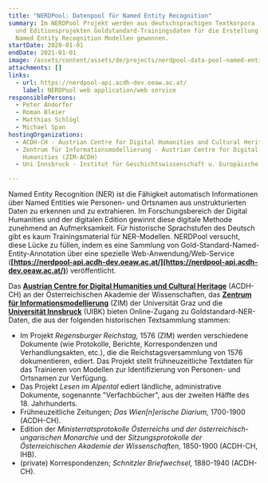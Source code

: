 ```yaml
---
title: "NERDPool: Datenpool für Named Entity Recognition"
summary: Im NERDPool Projekt werden aus deutschsprachigen Textkorpora
  und Editionsprojekten Goldstandard-Trainingsdaten für die Erstellung von
  Named Entity Recognition Modellen gewonnen.
startDate: 2020-01-01
endDate: 2021-01-01
image: /assets/content/assets/de/projects/nerdpool-data-pool-named-entity-recognition/dha_nerdpool_img2.png
attachments: []
links:
  - url: https://nerdpool-api.acdh-dev.oeaw.ac.at/
    label: NERDPool web application/web service
responsiblePersons:
  - Peter Andorfer
  - Roman Bleier
  - Matthias Schlögl
  - Michael Span
hostingOrganizations:
  - ACDH-CH - Austrian Centre for Digital Humanities and Cultural Heritage
  - Zentrum für Informationsmodellierung - Austrian Centre for Digital
    Humanities (ZIM-ACDH)
  - Uni Innsbruck - Institut für Geschichtswissenschaft u. Europäische Ethnologie

---
```

Named Entity Recognition (NER) ist die Fähigkeit automatisch Informationen über Named Entities wie Personen- und Ortsnamen aus unstrukturierten Daten zu erkennen und zu extrahieren. Im Forschungsbereich der Digital Humanities und der digitalen Edition gewinnt diese digitale Methode zunehmend an Aufmerksamkeit. Für historische Sprachstufen des Deutsch gibt es kaum Trainingsmaterial für NER-Modellen. NERDPool versucht, diese Lücke zu füllen, indem es eine Sammlung von Gold-Standard-Named-Entity-Annotation über eine spezielle Web-Anwendung/Web-Service (**[https://nerdpool-api.acdh-dev.oeaw.ac.at/](https://nerdpool-api.acdh-dev.oeaw.ac.at/)**) veröffentlicht.

Das **[Austrian Centre for Digital Humanities und Cultural Heritage](https://www.oeaw.ac.at/acdh/)** (ACDH-CH) an der Österreichischen Akademie der Wissenschaften, das **[Zentrum für Informationsmodellierung](https://informationsmodellierung.uni-graz.at)** (ZIM) der Universität Graz und die **[Universität Innsbruck](https://www.uibk.ac.at/)** (UIBK) bieten Online-Zugang zu Goldstandard-NER-Daten, die aus der folgenden historischen Textsammlung stammen:

*   Im Projekt _Regensburger Reichstag,_ 1576 (ZIM) werden verschiedene Dokumente (wie Protokolle, Berichte, Korrespondenzen und Verhandlungsakten, etc.), die die Reichstagsversammlung von 1576 dokumentieren, ediert. Das Projekt stellt frühneuzeitliche Textdaten für das Trainieren von Modellen zur Identifizierung von Personen- und Ortsnamen zur Verfügung.
*   Das Projekt _Lesen im Alpental_ ediert ländliche, administrative Dokumente, sogenannte "Verfachbücher", aus der zweiten Hälfte des 18. Jahrhunderts.
*   Frühneuzeitliche Zeitungen; _Das Wien\[n\]erische Diarium,_ 1700-1900 (ACDH-CH).
*   Edition der _Ministerratsprotokolle Österreichs und der österreichisch-ungarischen Monarchie_ und der _Sitzungsprotokolle der Österreichischen Akademie der Wissenschaften,_ 1850-1900 (ACDH-CH, IHB).
*   (private) Korrespondenzen; _Schnitzler Briefwechsel,_ 1880-1940 (ACDH-CH).
